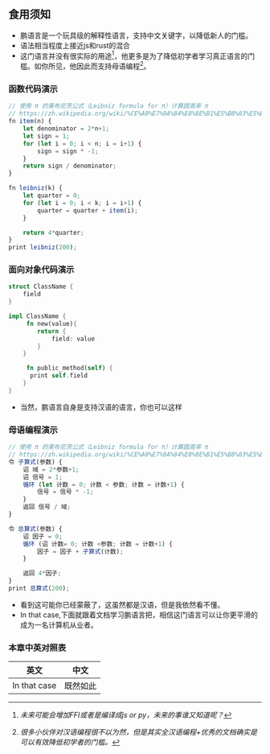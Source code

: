 ## 食用须知
+ 鹏语言是一个玩具级的解释性语言，支持中文关键字，以降低新人的门槛。
+ 语法相当程度上接近js和rust的混合 
+ 这门语言并没有很实际的用途[^ps1]，他更多是为了降低初学者学习真正语言的门槛。如你所见，他因此而支持母语编程[^ps2]。
### 函数代码演示
```typescript
// 使用 π 的莱布尼茨公式（Leibniz formula for π）计算圆周率 π
// https://zh.wikipedia.org/wiki/%CE%A0%E7%9A%84%E8%8E%B1%E5%B8%83%E5%B0%BC%E8%8C%A8%E5%85%AC%E5%BC%8F
fn item(n) {
	let denominator = 2*n+1;
	let sign = 1;
	for (let i = 0; i < n; i = i+1) {
		sign = sign * -1;
	}
	return sign / denominator;
}

fn leibniz(k) {
	let quarter = 0;
	for (let i = 0; i < k; i = i+1) {
		quarter = quarter + item(i);
	}

	return 4*quarter;
}
print leibniz(200);
```
### 面向对象代码演示
```rust
struct ClassName {
    field
}

impl ClassName {
     fn new(value){
        return {
            field: value
        }
    }

     fn public_method(self) {
      print self.field
    }
}
```
+ 当然，鹏语言自身是支持汉语的语言，你也可以这样
### 母语编程演示
```typescript
// 使用 π 的莱布尼茨公式（Leibniz formula for π）计算圆周率 π
// https://zh.wikipedia.org/wiki/%CE%A0%E7%9A%84%E8%8E%B1%E5%B8%83%E5%B0%BC%E8%8C%A8%E5%85%AC%E5%BC%8F
令 子算式(参数) {
	诏 域 = 2*参数+1;
	诏 信号 = 1;
	循环 (let 计数 = 0; 计数 < 参数; 计数 = 计数+1) {
		信号 = 信号 * -1;
	}
	返回 信号 / 域;
}

令 总算式(参数) {
	诏 因子 = 0;
	循环 (诏 计数= 0; 计数 <参数; 计数 = 计数+1) {
		因子 = 因子 + 子算式(计数);
	}

	返回 4*因子;
}
print 总算式(200);
```
+ 看到这可能你已经蒙蔽了，这虽然都是汉语，但是我依然看不懂。
+ In that case,下面就跟着文档学习鹏语言把，相信这门语言可以让你更平滑的成为一名计算机从业者。
[^ps1]: *未来可能会增加FFI或者是编译成js or py，未来的事谁又知道呢？*
[^ps2]: *很多小伙伴对汉语编程很不以为然，但是其实全汉语编程+优秀的文档确实是可以有效降低初学者的门槛。*
### 本章中英对照表
| 英文      | 中文 |
| ----------- | ----------- |
| In that case | 既然如此    |